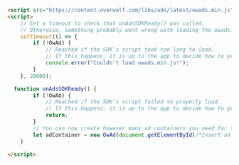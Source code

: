 ```html title="Fetch the latest version of the Ads-SDK, and make sure it loaded"
<script src="https://content.overwolf.com/libs/ads/latest/owads.min.js" async onload="onAdsSDKReady()"></script>
<script>
    // Set a timeout to check that onAdsSDKReady() was called.
    // Otherwise, something probably went wrong with loading the owads.min.js script.
    setTimeout(() => {
        if (!OwAd) {
            // Reached if the SDK's script took too long to load.
            // If this happens, it is up to the app to decide how to proceed.
            console.error("Couldn't load owads.min.js!");
        }
    }, 20000);

  function onAdsSDKReady() {
        if (!OwAd) {
            // Reached if the SDK's script failed to properly load.
            // If this happens, it is up to the app to decide how to proceed.
            return;
        }
        // You can now create however many ad containers you need for this window.
        let adContainer = new OwAd(document.getElementById(/*Insert ad container Id here*/));
    }

</script>
```